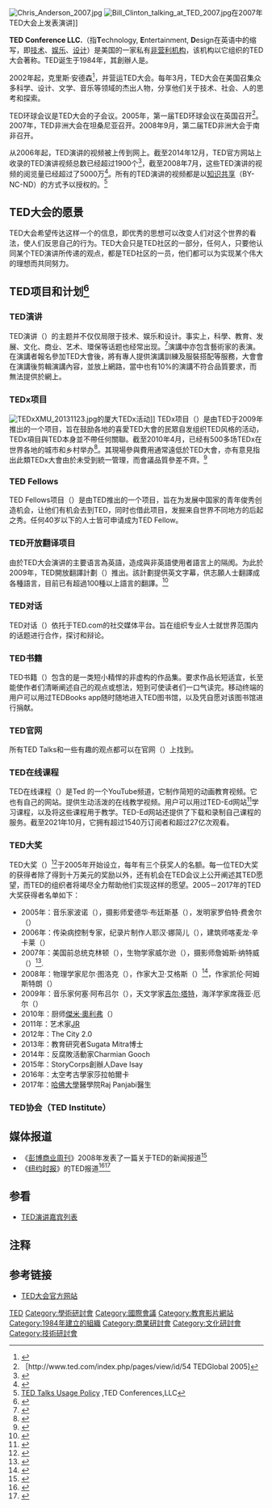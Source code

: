 {{not|海龜逃脫裝置}}
{{noteTA
|1=zh-cn:视频; zh-tw:影片; zh-hk:視像;
|2=zh-cn:在线; zh-tw:線上;
}}
{{Infobox dot-com company
| company_name = TED大会有限責任公司<br>TED Conference LLC
| owner = {{le|种子基金会|Sapling Foundation}}(1984-2019)<ref name="sapling">{{cite web |url=http://www.ted.com/pages/42 |title=About TED: Who we are: Who owns TED |work=TED: Ideas Worth Spreading |publisher=TED Conferences, LLC |accessdate=25 October 2011 |archive-date=2014-02-16 |archive-url=https://web.archive.org/web/20140216052524/http://www.ted.com/pages/42 |dead-url=no }}</ref> /TED基金会(2019-至今)
| company_logo = [[File:TED_three_letter_logo.svg|200px]]
| caption = TED
| foundation = 
| founder = {{link-en|里查德·沃曼|Richard Saul Wurman}}<ref name="addict">{{cite news |url=http://www.nytimes.com/2009/01/25/magazine/25wwln-medium-t.html |title=Confessions of a TED addict |last=Hefferman |first=Virginia |work=The New York Times |date=January 23, 2009 |accessdate=2010-07-12 |archive-date=2018-07-10 |archive-url=https://web.archive.org/web/20180710215415/https://www.nytimes.com/2009/01/25/magazine/25wwln-medium-t.html |dead-url=no }}</ref>
| area_served = 全球
| location_city = {{USA}}{{nowrap|[[纽约|纽约]]}}<br>{{CAN}}{{nowrap|[[温哥华|温哥华]]}}
| location_country=
| key_people = 
| url = {{URL|ted.com}}
| registration = 可选
| launch_date = 1984
| current_status = 活跃
| language = [[英文|英文]]，多种语言字幕，文字记录
| alexa = 775<ref>[http://www.alexa.com/siteinfo/ted.com Alexa] {{Wayback|url=http://www.alexa.com/siteinfo/ted.com |date=20180720052120 }}, Accessed: December 9, 2014</ref>
| website_type = [[学术研讨会|学术研讨会]]
| revenue          = {{increase}}  66.2百萬[[美元|美元]] (2015) <ref>[http://fortune.com/2017/04/24/ted-talks-conference-corporate-sponsorship/ "TED Goes Corporate"] {{Wayback|url=http://fortune.com/2017/04/24/ted-talks-conference-corporate-sponsorship/ |date=20180705150607 }} [[Fortune_(magazine)|Fortune]] Retrieved February 19, 2018.</ref>
}}

[[File:Chris_Anderson_2007.jpg|thumb]]
[[File:Bill_Clinton_talking_at_TED_2007.jpg|thumb]]在2007年TED大会上发表演讲]]

'''TED Conference LLC.'''（指'''T'''echnology, '''E'''ntertainment, '''D'''esign在英语中的缩写，即[[技术|技术]]、[[娱乐|娱乐]]、[[设计|设计]]）是美国的一家私有[[非营利机构|非营利机构]]，该机构以它组织的TED大会著称。TED诞生于1984年，其創辦人是{{link-en|里查德·沃曼|Richard Saul Wurman}}。

2002年起，克里斯·安德森<ref>{{cite web|url=http://www.ted.com/index.php/profiles/view/id/9|title=Chris Anderson|publisher=|accessdate=2008-09-14|archive-date=2008-07-13|archive-url=https://web.archive.org/web/20080713125947/http://www.ted.com/index.php/profiles/view/id/9|dead-url=no}}</ref>{{fact|接管TED，创立了{{le|种子基金会|Sapling Foundation}}}}，并营运TED大会。每年3月，TED大会在美国召集众多科学、设计、文学、音乐等领域的杰出人物，分享他们关于技术、社会、人的思考和探索。

TED环球会议是TED大会的子会议。2005年，第一届TED环球会议在英国召开<ref>［http://www.ted.com/index.php/pages/view/id/54 {{Wayback|url=http://www.ted.com/index.php/pages/view/id/54 |date=20080626192241 }} TEDGlobal 2005]</ref>。2007年，TED非洲大会在坦桑尼亚召开。2008年9月，第二届TED非洲大会于南非召开。

从2006年起，TED演讲的视频被上传到网上。截至2014年12月，TED官方网站上收录的TED演讲视频总数已经超过1900个<ref name=talk_list>{{cite web|url=http://www.ted.com/talks|title=TED Talks - TED.com|publisher=|accessdate=2014-12-09|archive-date=2014-12-09|archive-url=https://web.archive.org/web/20141209045526/http://www.ted.com/talks|dead-url=no}}</ref>，截至2008年7月，这些TED演讲的视频的阅览量已经超过了5000万<ref>{{cite web|url=http://blog.ted.com/50_million_tedt/|title=50 million TEDTalks viewed, more on the way|date=2008-06-26|publisher=|accessdate=2016-08-16|archive-date=2016-09-17|archive-url=https://web.archive.org/web/20160917041249/http://blog.ted.com/50_million_tedt/|dead-url=no}}</ref>。所有的TED演讲的视频都是以[[知识共享|知识共享]]（BY-NC-ND）的方式予以授权的。<ref>[https://www.ted.com/about/our-organization/our-policies-terms/ted-talks-usage-policy TED Talks Usage Policy] {{Wayback|url=https://www.ted.com/about/our-organization/our-policies-terms/ted-talks-usage-policy |date=20140719042331 }},TED Conferences,LLC</ref>

== TED大会的愿景 ==
TED大会希望传达这样一个的信息，即优秀的思想可以改变人们对这个世界的看法，使人们反思自己的行为。TED大会只是TED社区的一部分，任何人，只要他认同某个TED演讲所传递的观点，都是TED社区的一员，他们都可以为实现某个伟大的理想而共同努力。

== TED项目和计划<ref>{{cite web|url=http://www.ted.com/about/programs-initiatives|title=Programs & initiatives|publisher=|accessdate=2014-04-28|archive-date=2014-04-28|archive-url=https://web.archive.org/web/20140428130212/http://www.ted.com/about/programs-initiatives|dead-url=no}}</ref> ==

=== TED演讲 ===
TED演讲（{{lang|en|TED Talks}}）的主题并不仅仅局限于技术、娱乐和设计。事实上，科學、教育、发展、文化、商业、艺术、環保等话题也经常出现。<ref>{{cite web|url=http://www.ted.com/index.php/themes|title=TED: Ideas worth spreading|publisher=|accessdate=2008-09-14|archive-date=2008-09-19|archive-url=https://web.archive.org/web/20080919172541/http://www.ted.com/index.php/themes|dead-url=no}}</ref>演講中亦包含藝術家的表演。在演講者報名參加TED大會後，將有專人提供演講訓練及服裝搭配等服務，大會會在演講後剪輯演講內容，並放上網路，當中也有10%的演講不符合品質要求，而無法提供於網上。

=== TEDx项目 ===
[[File:TEDxXMU_20131123.jpg|thumb]]的厦大TEDx活动]]
TEDx项目（{{lang|en|TEDx Project}}）是由TED于2009年推出的一个项目，旨在鼓励各地的喜愛TED大會的民眾自发组织TED风格的活动，TEDx項目與TED本身並不帶任何關聯。截至2010年4月，已经有500多场TEDx在世界各地的城市和乡村举办<ref>{{cite web|url=http://www.douban.com/group/topic/9926918/|title=《新周刊》文章：TEDx的中国城市实践|publisher=|accessdate=2010-04-26|archive-date=2010-02-24|archive-url=https://web.archive.org/web/20100224022117/http://www.douban.com/group/topic/9926918/|dead-url=no}}</ref>。其現場參與費用通常遠低於TED大會，亦有意見指出此類TEDx大會由於未受到統一管理，而會議品質參差不齊。<ref>{{cite journal en |last=Nilofer |first=M. |title=When TED Lost Control of Its Crowd |url=https://archive.org/details/sim_harvard-business-review_2013-04_91_4/page/79 |journal=Harvard Business Review |volume=91 |issue=4 |pages=79-83|date=April 2013}}</ref>

=== TED Fellows ===
TED Fellows项目（{{lang|en|TED Fellows Project}}）是由TED推出的一个项目，旨在为发展中国家的青年俊秀创造机会，让他们有机会去到TED，同时也借此项目，发掘来自世界不同地方的后起之秀。任何40岁以下的人士皆可申请成为TED Fellow。

=== TED开放翻译项目 ===
由於TED大会演讲的主要语言為英語，造成與非英語使用者語言上的隔阂。为此於2009年，TED開放翻譯計劃（{{lang|en|TED Open Translation Project}}）推出。該計劃提供英文字幕，供志願人士翻譯成各種語言，目前已有超過100種以上語言的翻譯。<ref>{{Cite web |url=http://www.ted.com/index.php/OpenTranslationProject |title=TED Open Translation Project |accessdate=2009-05-15 |archive-date=2009-05-16 |archive-url=https://web.archive.org/web/20090516021334/http://www.ted.com/index.php/OpenTranslationProject |dead-url=no }}</ref>

=== TED对话 === 
TED对话（{{lang|en|TED Conversations}}）依托于TED.com的社交媒体平台。旨在组织专业人士就世界范围内的话题进行合作，探讨和辩论。

=== TED书籍 === 
TED书籍（{{lang|en|TED Books}}）包含的是一类短小精悍的非虚构的作品集。要求作品长短适宜，长至能使作者们清晰阐述自己的观点或想法，短到可使读者们一口气读完。移动终端的用户可以用过TEDBooks app随时随地进入TED图书馆，以及凭自愿对该图书馆进行捐献。

=== TED官网 === 
所有TED Talks和一些有趣的观点都可以在官网（{{lang|en|TED.com}}）上找到。

=== TED在线课程 === 
TED在线课程（{{lang|en|TED-Ed}}）是Ted 的一个YouTube频道，它制作简短的动画教育视频。它也有自己的网站。提供生动活泼的在线教学视频。用户可以用过TED-Ed网站<ref>{{cite web|url=https://ed.ted.com/|title=Lessons Worth Sharing - TED-Ed|publisher=|accessdate=2014-04-28|archive-date=2014-04-28|archive-url=https://web.archive.org/web/20140428112544/http://ed.ted.com/|dead-url=no}}</ref>学习课程，以及将这些课程用于教学。TED-Ed网站还提供了下载和录制自己课程的服务。截至2021年10月，它拥有超过1540万订阅者和超过27亿次观看。

=== TED大奖 === 
TED大奖（{{lang|en|TED Prize}}）<ref>{{cite web|url=http://www.tedprize.org|title=TED Prize|publisher=|accessdate=2020-09-27|archive-date=2012-03-16|archive-url=https://www.webcitation.org/66C8oAYGU?url=http://www.tedprize.org/|dead-url=no}}</ref>于2005年开始设立，每年有三个获奖人的名额。每一位TED大奖的获得者除了得到十万美元的奖励以外，还有机会在TED会议上公开阐述其TED愿望，而TED的组织者将竭尽全力帮助他们实现这样的愿望。2005－2017年的TED大奖获得者名单如下：

* 2005年：音乐家波诺（{{lang|en|Bono}}），摄影师爱德华·布廷斯基（{{lang|en|Edward Burtynsky}}），发明家罗伯特·费舍尔（{{lang|en|Robert Fischell}}）
* 2006年：传染病控制专家{{lang|en|Larry Brilliant}}，纪录片制作人耶汉·娜简儿（{{lang|en|Jehane Noujaim}}），建筑师喀麦龙·辛卡莱（{{lang|en|Cameron Sinclair}}）
* 2007年：美国前总统克林顿（{{lang|en|Bill Clinton}}），生物学家威尔逊（{{lang|en|Edward O. Wilson}}），摄影师詹姆斯·纳特威（{{lang|en|James Nachtwey}}）<ref>{{Cite web |url=http://www.yeeyan.com/articles/view/inspired5/13752 |title=詹姆斯·纳特威的TED演讲汉译 |accessdate=2008-09-14 |archive-date=2008-09-13 |archive-url=https://web.archive.org/web/20080913010047/http://www.yeeyan.com/articles/view/inspired5/13752 |dead-url=no }}</ref>.
* 2008年：物理学家尼尔·图洛克（{{lang|en|Neil Turok}}），作家大卫·艾格斯（{{lang|en|Dave Eggers}}）<ref>{{Cite web |url=http://www.yeeyan.com/articles/view/inspired5/13796 |title=大卫·艾格斯的TED演讲汉译 |accessdate=2008-09-14 |archive-date=2008-09-13 |archive-url=https://web.archive.org/web/20080913162643/http://www.yeeyan.com/articles/view/inspired5/13796 |dead-url=no }}</ref>，作家凯伦·阿姆斯特朗（{{lang|en|Karen Armstrong}}）
* 2009年：音乐家何塞·阿布吕尔（{{lang|en|Jose Antonio Abreu}}），天文学家[[吉尔·塔特|吉尔·塔特]]，海洋学家席薇亚·厄尔（{{lang|en|Sylvia Earle}}）
* 2010年：厨师[[傑米·奧利弗|傑米·奧利弗]]（{{lang|en|Jamie Oliver}}）
* 2011年：艺术家[[JR_(艺术家)|JR]]
* 2012年：The City 2.0
* 2013年：教育研究者Sugata Mitra博士
* 2014年：反腐敗活動家Charmian Gooch
* 2015年：StoryCorps創辦人Dave Isay
* 2016年：太空考古學家莎拉帕爾卡
* 2017年：[[哈佛大學|哈佛大學]]醫學院Raj Panjabi醫生

=== TED协会（TED Institute） === 
<!--=== Ideas Worth Spreading ===

=== Distribution ===-->

== 媒体报道 ==
* 《[[彭博商业周刊|彭博商业周刊]]》2008年发表了一篇关于TED的新闻报道<ref>{{cite web|url=http://404/|title=404. Page Not Found - Bloomberg|publisher=}}{{dead link|date=2017年11月 |bot=InternetArchiveBot |fix-attempted=yes }}</ref>
* 《[[纽约时报|纽约时报]]》的TED报道<ref>{{cite web|url=http://www.nytimes.com/2007/03/05/technology/05ted.html|title=Where Artists and Inventors Plot to Save the World|date=2007-03-05|work=The New York Times|accessdate=2008-09-14|archive-date=2015-06-05|archive-url=https://web.archive.org/web/20150605041346/http://www.nytimes.com/2007/03/05/technology/05ted.html|dead-url=no}}</ref><ref>{{cite web|url=http://www.nytimes.com/2004/03/04/garden/designing-minds-to-the-millstone.html|title=Designing Minds To the Millstone|first=Patricia Leigh|last=Brown|date=2004-03-04|publisher=|via=NYTimes.com|accessdate=2016-08-16|archive-date=2015-05-28|archive-url=https://web.archive.org/web/20150528015036/http://www.nytimes.com/2004/03/04/garden/designing-minds-to-the-millstone.html|dead-url=no}}</ref>

== 参看 ==
*[[TED演讲嘉宾列表|TED演讲嘉宾列表]]

== 注释 ==
{{reflist|2}}

== 参考链接 ==
{{Commons category|TED (conference)}}

* [http://www.ted.com/ TED大会官方网站]{{Wayback|url=http://www.ted.com/ |date=20110223234204 }}

[[Category:TED|]]
[[Category:學術研討會|Category:學術研討會]]
[[Category:國際會議|Category:國際會議]]
[[Category:教育影片網站|Category:教育影片網站]]
[[Category:1984年建立的組織|Category:1984年建立的組織]]
[[Category:商業研討會|Category:商業研討會]]
[[Category:文化研討會|Category:文化研討會]]
[[Category:技術研討會|Category:技術研討會]]